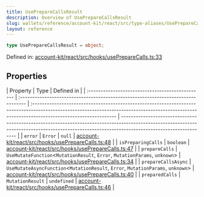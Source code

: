 ```yaml
---
title: UsePrepareCallsResult
description: Overview of UsePrepareCallsResult
slug: wallets/reference/account-kit/react/src/type-aliases/UsePrepareCallsResult
layout: reference
---
```


```ts
type UsePrepareCallsResult = object;
```

Defined in: [account-kit/react/src/hooks/usePrepareCalls.ts:33](https://github.com/alchemyplatform/aa-sdk/blob/49e74eee8606f480b200b4612d00d950da8a8742/account-kit/react/src/hooks/usePrepareCalls.ts#L33)

## Properties

| Property                                         | Type                                                                              | Defined in                                                                                                                                                                                      |
| :----------------------------------------------- | :-------------------------------------------------------------------------------- | :---------------------------------------------------------------------------------------------------------------------------------------------------------------------------------------------- | ----------------------------------------------------------------------------------------------------------------------------------------------------------------------------------------------- |
| <a id="error" /> `error`                         | `Error`                                                                           | `null`                                                                                                                                                                                          | [account-kit/react/src/hooks/usePrepareCalls.ts:48](https://github.com/alchemyplatform/aa-sdk/blob/49e74eee8606f480b200b4612d00d950da8a8742/account-kit/react/src/hooks/usePrepareCalls.ts#L48) |
| <a id="ispreparingcalls" /> `isPreparingCalls`   | `boolean`                                                                         | [account-kit/react/src/hooks/usePrepareCalls.ts:47](https://github.com/alchemyplatform/aa-sdk/blob/49e74eee8606f480b200b4612d00d950da8a8742/account-kit/react/src/hooks/usePrepareCalls.ts#L47) |
| <a id="preparecalls" /> `prepareCalls`           | `UseMutateFunction`\<`MutationResult`, `Error`, `MutationParams`, `unknown`>      | [account-kit/react/src/hooks/usePrepareCalls.ts:34](https://github.com/alchemyplatform/aa-sdk/blob/49e74eee8606f480b200b4612d00d950da8a8742/account-kit/react/src/hooks/usePrepareCalls.ts#L34) |
| <a id="preparecallsasync" /> `prepareCallsAsync` | `UseMutateAsyncFunction`\<`MutationResult`, `Error`, `MutationParams`, `unknown`> | [account-kit/react/src/hooks/usePrepareCalls.ts:40](https://github.com/alchemyplatform/aa-sdk/blob/49e74eee8606f480b200b4612d00d950da8a8742/account-kit/react/src/hooks/usePrepareCalls.ts#L40) |
| <a id="preparedcalls" /> `preparedCalls`         | `MutationResult`                                                                  | `undefined`                                                                                                                                                                                     | [account-kit/react/src/hooks/usePrepareCalls.ts:46](https://github.com/alchemyplatform/aa-sdk/blob/49e74eee8606f480b200b4612d00d950da8a8742/account-kit/react/src/hooks/usePrepareCalls.ts#L46) |
